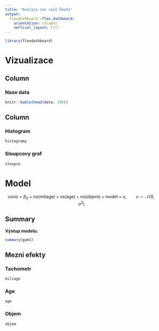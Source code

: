 ```yaml
---
title: "Analýza cen vozů Škoda"
output: 
  flexdashboard::flex_dashboard:
    orientation: columns
    vertical_layout: fill
---
```


```r
library(flexdashboard)
```

# Vizualizace


## Column {data-width=550}


### Nase data

```r
knitr::kable(head(data, 100))
```

Column {data-width=450}
-----------------------------------------------------------------------

### Histogram

```r
histogramy
```

### Sloupcovy graf

```r
sloupce
```


# Model

$$ cena = \beta_0 + ns(\text{miliage}) + ns(\text{age}) + ns(\text{objem}) + \text{model} + u, \qquad u\sim \mathcal{N}(0,\sigma^2) $$


## Summary {data-width=450}

<b> Výstup modelu: </b>
```r
summary(gam1)
```

## Mezni efekty {data-width=550 .tabset}

### Tachometr

```r
miliage
```

### Age

```r
age
```


### Objem

```r
objem
```

